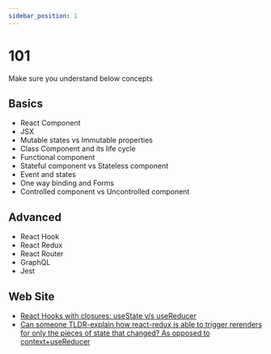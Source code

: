 ```yaml
---
sidebar_position: 1
---
```


# 101

Make sure you understand below concepts

## Basics
- React Component
- JSX
- Mutable states vs Immutable properties
- Class Component and its life cycle
- Functional component
- Stateful component vs Stateless component
- Event and states
- One way binding and Forms
- Controlled component vs Uncontrolled component

## Advanced
- React Hook
- React Redux
- React Router
- GraphQL
- Jest


## Web Site
- [React Hooks with closures: useState v/s useReducer](https://medium.com/nerd-for-tech/react-hooks-with-closures-usestate-v-s-usereducer-9e0c20e81051)
- [Can someone TLDR-explain how react-redux is able to trigger rerenders for only the pieces of state that changed? As opposed to context+useReducer](https://www.reddit.com/r/reactjs/comments/skx6lv/can_someone_tldrexplain_how_reactredux_is_able_to/)